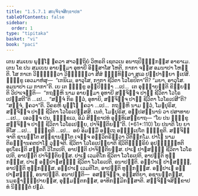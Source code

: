 ```yaml
---
title: "1.5.7.1 ສຎ຺ຈິຈ຺ຈສິກ຺ຂາປທ"
tableOfContents: false
sidebar:
  order: 1
type: "tipitaka"
basket: "vi"
book: "paci"
---
```



<DynamicBreadcrumb />

<Division number="382" book="paci">

<Paragraph number="1171" book="paci">
ເຕນ ສມເຍນ ພຸທ຺ໂຘ ຠຄວາ ສາວຕ຺ຖິຍໍ ວິຫຣຕິ ເຊຕວເນ ອນາຖປິຓ຺ຑິກສ຺ສ ອາຣາເມ. ເຕນ ໂຂ ປນ ສມເຍນ ອາຍສ຺ມາ ອຸທາຍີ ອິສ຺ສາໂສ ໂຫຕິ, ກາກາ ຈສ຺ສ ອມນາປາ ໂຫນ຺ຕິ. ໂສ ກາເກ ວິຊ຺ຌິຕ຺ວາ ວິຊ຺ຌິຕ຺ວາ ສີສໍ ຉິນ຺ທິຕ຺ວາ ສູເລ ປຏິປາຏິຍາ ຐເປສິ. ຠິກ຺ຂູ ເອວມາຫໍສຸ—  “ເກນິເມ, ອາວຸໂສ, ກາກາ ຊີວິຕາ ໂວໂຣປິຕາ”ຕິ? “ມຍາ, ອາວຸໂສ. ອມນາປາ ເມ ກາກາ”ຕິ.
</Paragraph>

<Paragraph number="1172" book="paci">
ເຍ ເຕ ຠິກ຺ຂູ ອປ຺ປິຈ຺ຉາ …ເປ…  ເຕ ອຸຊ຺ຌາຍນ຺ຕິ ຂິຍ຺ຍນ຺ຕິ ວິປາເຈນ຺ຕິ—  “ກຖຎ຺ຫິ ນາມ ອາຍສ຺ມາ ອຸທາຍີ ສຎ຺ຈິຈ຺ຈ ປາຓໍ ຊີວິຕາ ໂວໂຣເປສ຺ສຕີ”ຕິ …ເປ…  “ສຈ຺ຈໍ ກິຣ ຕ຺ວໍ, ອຸທາຍິ, ສຎ຺ຈິຈ຺ຈ ປາຓໍ ຊີວິຕາ ໂວໂຣເປສີ”ຕິ? “ສຈ຺ຈໍ, ຠຄວາ”ຕິ. ວິຄຣຫິ ພຸທ຺ໂຘ ຠຄວາ …ເປ…  ກຖຎ຺ຫິ ນາມ ຕ຺ວໍ, ໂມຆປຸຣິສ, ສຎ຺ຈິຈ຺ຈ ປາຓໍ ຊີວິຕາ ໂວໂຣເປສ຺ສສິ. ເນຕໍ, ໂມຆປຸຣິສ, ອປ຺ປສນ຺ນານໍ ວາ ປສາທາຍ …ເປ…  ເອວຎ຺ຈ ປນ, ຠິກ຺ຂເວ, ອິມໍ ສິກ຺ຂາປທໍ ອຸທ຺ທິເສຍ຺ຍາຖ—
</Paragraph>

</Division>
<Division number="383" book="paci">

<Paragraph number="1173" book="paci">
<Emphasis>“ໂຍ ປນ ຠິກ຺ຂຸ ສຎ຺ຈິຈ຺ຈ ປາຓໍ ຊີວິຕາ ໂວໂຣເປຍ຺ຍ, ປາຈິຕ຺ຕິຍນ຺”</Emphasis>ຕິ. (*61*:<Emphasis>110</Emphasis>)
</Paragraph>

</Division>
<Division number="384" book="paci">

<Paragraph number="1174" book="paci">
<Emphasis>ໂຍ ປນາ</Emphasis>ຕິ ໂຍ ຍາທິໂສ …ເປ…  <Emphasis>ຠິກ຺ຂູ</Emphasis>ຕິ …ເປ…  ອຍໍ ອິມສ຺ມິໍ ອຕ຺ເຖ ອຘິປ຺ເປໂຕ ຠິກ຺ຂູຕິ.
</Paragraph>

<Paragraph number="1175" book="paci">
<Emphasis>ສຎ຺ຈິຈ຺ຈາ</Emphasis>ຕິ ຊານນ຺ໂຕ ສຎ຺ຊານນ຺ໂຕ ເຈຈ຺ຈ ອຠິວິຕຣິຕ຺ວາ ວີຕິກ຺ກໂມ.
</Paragraph>

<Paragraph number="1176" book="paci">
<Emphasis>ປາໂຓ</Emphasis> ນາມ ຕິຣຈ຺ຉານຄຕປາໂຓ ວຸຈ຺ຈຕິ.
</Paragraph>

<Paragraph number="1177" book="paci">
<Emphasis>ຊີວິຕາ ໂວໂຣເປຍ຺ຍາ</Emphasis>ຕິ ຊີວິຕິນ຺ທ຺ຣິຍໍ ອຸປຈ຺ຉິນ຺ທຕິ ອຸປໂຣເຘຕິ ສນ຺ຕຕິໍ ວິໂກເປຕິ, ອາປຕ຺ຕິ ປາຈິຕ຺ຕິຍສ຺ສ.
</Paragraph>

</Division>
<Division number="385" book="paci">

<Paragraph number="1178" book="paci">
ປາເຓ ປາຓສຎ຺ຎີ ຊີວິຕາ ໂວໂຣເປຕິ, ອາປຕ຺ຕິ ປາຈິຕ຺ຕິຍສ຺ສ. ປາເຓ ເວມຕິໂກ ຊີວິຕາ ໂວໂຣເປຕິ, ອາປຕ຺ຕິ ທຸກ຺ກຏສ຺ສ. ປາເຓ ອປ຺ປາຓສຎ຺ຎີ ຊີວິຕາ ໂວໂຣເປຕິ, ອນາປຕ຺ຕິ. ອປ຺ປາເຓ ປາຓສຎ຺ຎີ, ອາປຕ຺ຕິ ທຸກ຺ກຏສ຺ສ. ອປ຺ປາເຓ ເວມຕິໂກ, ອາປຕ຺ຕິ ທຸກ຺ກຏສ຺ສ. ອປ຺ປາເຓ ອປ຺ປາຓສຎ຺ຎີ, ອນາປຕ຺ຕິ.
</Paragraph>

</Division>
<Division number="386" book="paci">

<Paragraph number="1179" book="paci">
ອນາປຕ຺ຕິ—  ອສຎ຺ຈິຈ຺ຈ, ອສ຺ສຕິຍາ, ອຊານນ຺ຕສ຺ສ, ນມຣຓາຘິປ຺ປາຍສ຺ສ, ອຸມ຺ມຕ຺ຕກສ຺ສ, ອາທິກມ຺ມິກສ຺ສາຕິ.

</Paragraph>
</Division>

<Paragraph number="1180" type="center" book="paci">
ສຎ຺ຈິຈ຺ຈສິກ຺ຂາປທໍ ນິຏ຺ຐິຕໍ ປຐມໍ.
</Paragraph>